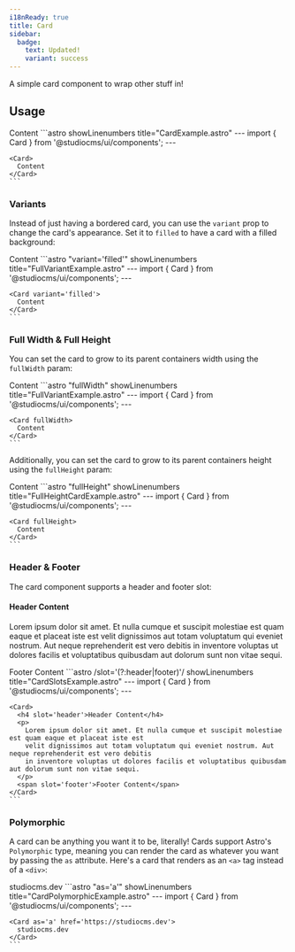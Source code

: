 ```yaml
---
i18nReady: true
title: Card
sidebar:
  badge:
    text: Updated!
    variant: success
---
```



A simple card component to wrap other stuff in! 

## Usage

<Tabs>
  <TabItem label="Preview">
    <PreviewCard>
      <Card>
        Content
      </Card>
    </PreviewCard>
  </TabItem>
  <TabItem label="Code">
    ```astro showLinenumbers title="CardExample.astro"
    ---
    import { Card } from '@studiocms/ui/components';
    ---

    <Card>
      Content
    </Card>
    ```
  </TabItem>
</Tabs>

### Variants <Badge text="New!" variant="tip" />

Instead of just having a bordered card, you can use the `variant` prop to change the card's appearance. Set it to
`filled` to have a card with a filled background:

<Tabs>
  <TabItem label="Preview">
    <PreviewCard>
      <Card variant="filled">
        Content
      </Card>
    </PreviewCard>
  </TabItem>
  <TabItem label="Code">
    ```astro "variant='filled'" showLinenumbers title="FullVariantExample.astro"
    ---
    import { Card } from '@studiocms/ui/components';
    ---

    <Card variant='filled'>
      Content
    </Card>
    ```
  </TabItem>
</Tabs>

### Full Width & Full Height

You can set the card to grow to its parent containers width using the `fullWidth` param:

<Tabs>
  <TabItem label="Preview">
    <PreviewCard>
      <Card fullWidth>
        Content
      </Card>
    </PreviewCard>
  </TabItem>
  <TabItem label="Code">
    ```astro "fullWidth" showLinenumbers title="FullVariantExample.astro"
    ---
    import { Card } from '@studiocms/ui/components';
    ---

    <Card fullWidth>
      Content
    </Card>
    ```
  </TabItem>
</Tabs>

Additionally, you can set the card to grow to its parent containers height using the `fullHeight` param:

<Tabs>
  <TabItem label="Preview">
    <PreviewCard>
      <Card fullHeight>
        Content
      </Card>
    </PreviewCard>
  </TabItem>
  <TabItem label="Code">
    ```astro "fullHeight" showLinenumbers title="FullHeightCardExample.astro"
    ---
    import { Card } from '@studiocms/ui/components';
    ---

    <Card fullHeight>
      Content
    </Card>
    ```
  </TabItem>
</Tabs>

### Header & Footer <Badge text="New!" variant="tip" />

The card component supports a header and footer slot:

<Tabs>
  <TabItem label="Preview">
    <PreviewCard>
      <Card>
        <h4 slot='header'>Header Content</h4>
        <p>
          Lorem ipsum dolor sit amet. Et nulla cumque et suscipit molestiae est quam eaque et placeat iste est 
          velit dignissimos aut totam voluptatum qui eveniet nostrum. Aut neque reprehenderit est vero debitis 
          in inventore voluptas ut dolores facilis et voluptatibus quibusdam aut dolorum sunt non vitae sequi.
        </p>
        <span slot='footer'>Footer Content</span>
      </Card>
    </PreviewCard>
  </TabItem>
  <TabItem label="Code">
    ```astro /slot='(?:header|footer)'/ showLinenumbers title="CardSlotsExample.astro"
    ---
    import { Card } from '@studiocms/ui/components';
    ---

    <Card>
      <h4 slot='header'>Header Content</h4>
      <p>
        Lorem ipsum dolor sit amet. Et nulla cumque et suscipit molestiae est quam eaque et placeat iste est 
        velit dignissimos aut totam voluptatum qui eveniet nostrum. Aut neque reprehenderit est vero debitis 
        in inventore voluptas ut dolores facilis et voluptatibus quibusdam aut dolorum sunt non vitae sequi.
      </p>
      <span slot='footer'>Footer Content</span>
    </Card>
    ```
  </TabItem>
</Tabs>

### Polymorphic

A card can be anything you want it to be, literally! Cards support Astro's `Polymorphic` type, meaning you can render the card
as whatever you want by passing the `as` attribute. Here's a card that renders as an `<a>` tag instead of a `<div>`: 

<Tabs>
  <TabItem label="Preview">
    <PreviewCard>
      <Card as="a" href="https://studiocms.dev">
        studiocms.dev
      </Card>
    </PreviewCard>
  </TabItem>
  <TabItem label="Code">
    ```astro "as='a'" showLinenumbers title="CardPolymorphicExample.astro"
    ---
    import { Card } from '@studiocms/ui/components';
    ---

    <Card as='a' href='https://studiocms.dev'>
      studiocms.dev
    </Card>
    ```
  </TabItem>
</Tabs>
